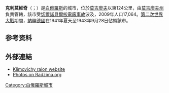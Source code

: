 {{Infobox settlement
| name = {{PAGENAME}}
| native_name = {{lang|be|Клімавічы}}
| image_skyline = File:Клімавічы. Свята-Міхайлаўская царква.jpg
| image_caption = [[米迦勒|聖米迦勒]]教堂
| image_flag =Flag of Klimavičy.svg
| image_shield = Coat of Arms of Klimavičy, Belarus.svg
| pushpin_map = Belarus
| pushpin_label_position = left
| pushpin_map_caption = {{PAGENAME}}在[[白俄羅斯|白俄羅斯]]的位置
| settlement_type = 城市
| subdivision_type = 國家
| subdivision_name = {{BLR}}
| subdivision_type1 = [[白俄羅斯行政區劃|州]]
| subdivision_name1 = [[莫吉廖夫州|莫吉廖夫州]]
| subdivision_type2 = 區
| subdivision_name2 = [[克利馬維茨基區|克利馬維茨基區]]
| leader_title = 市長
| leader_name = 列昂尼德·薩斯穆處克<br>（Леонид Иванович Засемчук）
| leader_party = 
| established_title = 文獻首次記載
| established_date = 1581年
| established_title2 = 城市地位
| established_date2 = 1777年
| elevation_m = 174
| area_total_km2 = 
| population_total = 16,346<ref>{{cite web|url=https://www.belstat.gov.by/ofitsialnaya-statistika/publications/izdania/public_bulletin/index_7192/|title=Численность населения на 1 января 2017 г. и среднегодовая численность населения за 2016 год по Республике Беларусь в разрезе областей, районов, городов и поселков городского типа|language=ru|work=白俄羅斯人口統計局|access-date=2021-08-05|archive-date=2021-06-05|archive-url=https://web.archive.org/web/20210605170449/https://www.belstat.gov.by/ofitsialnaya-statistika/publications/izdania/public_bulletin/index_7192/|dead-url=no}}</ref>
| population_as_of = 2017年
| population_density_km2 = auto
| timezone =[[歐洲極東時間|歐洲極東時間]]
| utc_offset = +3
| coordinates = {{coord|53|37|N|31|57|E|region:BE|display=inline,title}}
| postal_code = 213633
| area_code = +375 2244
| registration_plate = 6
}}
'''克利莫維奇'''（{{lang-be|Клі́мавічы}}；{{lang-ru|Кли́мовичи}}）是[[白俄羅斯|白俄羅斯]]的城市，位於[[莫吉廖夫|莫吉廖夫]]以東124公里，由[[莫吉廖夫州|莫吉廖夫州]]負責管轄，該市受[[切爾諾貝爾核電廠事故|切爾諾貝爾核電廠事故]]波及，2009年人口17,064。[[第二次世界大戰|第二次世界大戰]]期間，[[納粹德國|納粹德國]]在1941年夏天至1943年9月28日佔領該市。

==参考资料==
{{refs}}
==外部連結==
*[https://web.archive.org/web/20050107195300/http://klimovichi.belros.info/oblast/obr.shtml Klimovichy raion website]
*[http://www.radzima.org/pub/miesta.php?lang=en&miesta_id1=makmklim Photos on Radzima.org]{{Wayback|url=http://www.radzima.org/pub/miesta.php?lang=en&miesta_id1=makmklim |date=20120204160837 }}

{{Mogilev Region}}
{{normdaten}}
[[Category:白俄羅斯城市|Category:白俄羅斯城市]]
{{Belarus-geo-stub}}